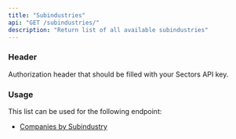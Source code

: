 ```yaml
---
title: "Subindustries"
api: "GET /subindustries/"
description: "Return list of all available subindustries"
---
```


### Header

<ParamField header="Authorization" type="string" required>
  Authorization header that should be filled with your Sectors API key.
</ParamField>

### Usage

This list can be used for the following endpoint:

- [Companies by Subindustry](./companies-subindustry)
